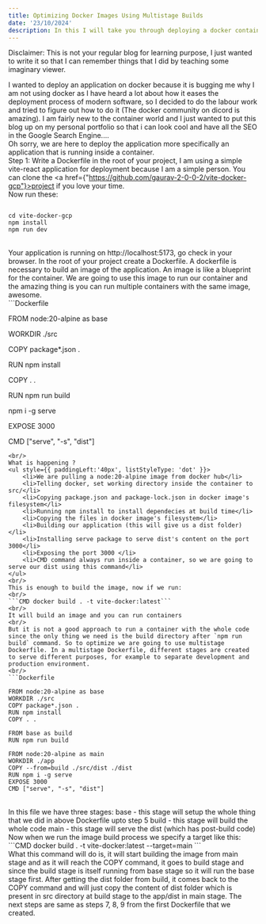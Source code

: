 ```yaml
---
title: Optimizing Docker Images Using Multistage Builds
date: '23/10/2024'
description: In this I will take you through deploying a docker container on a GCP compute engine 
---
```


Disclaimer: This is not your regular blog for learning purpose, I just wanted to write it so that I can remember things that I did by teaching some imaginary viewer. 

I wanted to deploy an application on docker because it is bugging me why I am not using docker as I have heard a lot about how it eases the deployment process of modern software, so I decided to do the labour work and tried to figure out how to do it (The docker community on dicord is amazing). I am fairly new to the container world and I just wanted to put this blog up on my personal portfolio so that i can look cool and have all the SEO in the Google Search Engine....
<br/>
Oh sorry, we are here to deploy the application more specifically an application that is running inside a container.
<br/>
Step 1: Write a Dockerfile in the root of your project, I am using a simple vite-react application 
for deployment because I am a simple person. You can clone the <a href={"https://github.com/gaurav-2-0-0-2/vite-docker-gcp"}>project</a> if you love your time.
<br/>
Now run these:
<br/>
```CMD

cd vite-docker-gcp
npm install
npm run dev

```
<br/>
Your application is running on http://localhost:5173, go check in your browser. In the root of your project create a Dockerfile. A dockerfile is necessary to build an image of the application. An image is like a blueprint for the container. We are going to use this image to run our container and the amazing thing is you can run multiple containers with the same image, awesome. 
<br/>
```Dockerfile

FROM node:20-alpine as base

WORKDIR ./src 

COPY package*.json .

RUN npm install

COPY . .

RUN npm run build

npm i -g serve

EXPOSE 3000

CMD ["serve", "-s", "dist"]

```
<br/>
What is happening ?
<ul style={{ paddingLeft:'40px', listStyleType: 'dot' }}>
    <li>We are pulling a node:20-alpine image from docker hub</li>
    <li>Telling docker, set working directory inside the container to src/</li>
    <li>Copying package.json and package-lock.json in docker image's filesystem</li>
    <li>Running npm install to install dependecies at build time</li>
    <li>Copying the files in docker image's filesystem</li>
    <li>Building our application (this will give us a dist folder)</li>
    <li>Installing serve package to serve dist's content on the port 3000</li>
    <li>Exposing the port 3000 </li>
    <li>CMD command always run inside a container, so we are going to serve our dist using this command</li>
</ul> 
<br/>
This is enough to build the image, now if we run:
<br/>
```CMD docker build . -t vite-docker:latest```
<br/>
It will build an image and you can run containers
<br/>
But it is not a good approach to run a container with the whole code since the only thing we need is the build directory after `npm run build` command. So to optimize we are going to use multistage Dockerfile. In a multistage Dockerfile, different stages are created to serve different purposes, for example to separate development and production environment.
<br/>
```Dockerfile

FROM node:20-alpine as base
WORKDIR ./src 
COPY package*.json .
RUN npm install
COPY . .

FROM base as build
RUN npm run build

FROM node:20-alpine as main
WORKDIR ./app
COPY --from=build ./src/dist ./dist
RUN npm i -g serve
EXPOSE 3000
CMD ["serve", "-s", "dist"]

```
<br/>
In this file we have three stages:
base - this stage will setup the whole thing that we did in above Dockerfile upto step 5
build - this stage will build the whole code
main - this stage will serve the dist (which has post-build code)
<br/>
Now when we run the image build process we specify a target like this:
<br/>
```CMD 
docker build . -t vite-docker:latest --target=main
```
<br/>
What this command will do is, it will start building the image from main stage and as it will reach the COPY command, it goes to build stage and since the build stage is itself running from base stage so it will run the base stage first. After getting the dist folder from build, it comes back to the COPY command and will just copy the content of dist folder which is present in src directory at build stage to the app/dist in main stage. The next steps are same as steps 7, 8, 9 from the first Dockerfile that we created.
